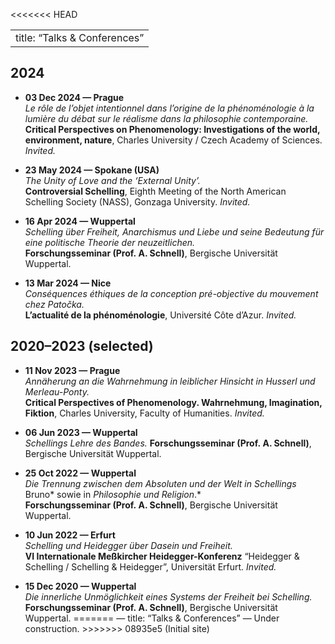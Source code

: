 <<<<<<< HEAD

---
title: "Talks & Conferences"
---

## 2024

- **03 Dec 2024 — Prague**  
  *Le rôle de l'objet intentionnel dans l’origine de la phénoménologie à la lumière du débat sur le réalisme dans la philosophie contemporaine.*  
  **Critical Perspectives on Phenomenology: Investigations of the world, environment, nature**, Charles University / Czech Academy of Sciences. *Invited.*

- **23 May 2024 — Spokane (USA)**  
  *The Unity of Love and the ‘External Unity’.*  
  **Controversial Schelling**, Eighth Meeting of the North American Schelling Society (NASS), Gonzaga University. *Invited.*
- **16 Apr 2024 — Wuppertal**  
  *Schelling über Freiheit, Anarchismus und Liebe und seine Bedeutung für eine politische Theorie der neuzeitlichen.*  
  **Forschungsseminar (Prof. A. Schnell)**, Bergische Universität Wuppertal.

- **13 Mar 2024 — Nice**  
  *Conséquences éthiques de la conception pré-objective du mouvement chez Patočka.*  
  **L'actualité de la phénoménologie**, Université Côte d’Azur. *Invited.* 


## 2020–2023 (selected)

- **11 Nov 2023 — Prague**  
  *Annäherung an die Wahrnehmung in leiblicher Hinsicht in Husserl und Merleau-Ponty.*  
  **Critical Perspectives of Phenomenology. Wahrnehmung, Imagination, Fiktion**, Charles University, Faculty of Humanities. *Invited.* 

- **06 Jun 2023 — Wuppertal**  
  *Schellings Lehre des Bandes.* **Forschungsseminar (Prof. A. Schnell)**, Bergische Universität Wuppertal. 

- **25 Oct 2022 — Wuppertal**  
  *Die Trennung zwischen dem Absoluten und der Welt in Schellings *Bruno* sowie in *Philosophie und Religion*.*  
  **Forschungsseminar (Prof. A. Schnell)**, Bergische Universität Wuppertal. 

- **10 Jun 2022 — Erfurt**  
  *Schelling und Heidegger über Dasein und Freiheit.*  
  **VI Internationale Meßkircher Heidegger-Konferenz** “Heidegger & Schelling / Schelling & Heidegger”, Universität Erfurt. *Invited.* 

- **15 Dec 2020 — Wuppertal**  
  *Die innerliche Unmöglichkeit eines Systems der Freiheit bei Schelling.*  
  **Forschungsseminar (Prof. A. Schnell)**, Bergische Universität Wuppertal. 
=======
---
title: "Talks & Conferences"
---
Under construction.
>>>>>>> 08935e5 (Initial site)

